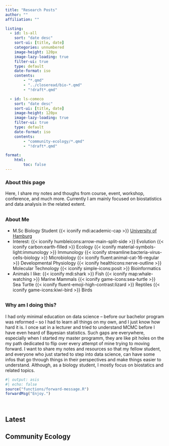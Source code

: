 ```yaml
---
title: "Research Posts"
author: ""
affiliation: ""

listing:
  - id: ls-all
    sort: "date desc"
    sort-ui: [title, date]
    categories: unnumbered
    image-height: 120px
    image-lazy-loading: true
    filter-ui: true
    type: default
    date-format: iso
    contents: 
        - "*.qmd"
        - "../closeread/bio-*.qmd"
        - "!draft*.qmd"

  - id: ls-comeco
    sort: "date desc"
    sort-ui: [title, date]
    image-height: 120px
    image-lazy-loading: true
    filter-ui: true
    type: default
    date-format: iso
    contents:
        - "community-ecology/*.qmd"
        - "!draft*.qmd"

format: 
    html: 
        toc: false
---
```


### About this page

Here, I share my notes and thoughs from course, event, workshop, conference, and much more. Currently I am mainly focused on biostatistics and data analysis in the related extent. 

::: {.callout-caution appearance="minimal" title="" style="font-sze:0.9rem; var(--clcolor): #990000; var(--clbg): transparent; border-left: none; border: 1px solid var(--clcolor);" collapse="true"}
## [About Me]{style="font-size:1rem;"}

- M.Sc Biology Student {{< iconify mdi:academic-cap >}} [University of Hamburg](https://www.biologie.uni-hamburg.de/en.html) 
- Interest: 
{{< iconify humbleicons:arrow-main-split-side >}} Evolution
{{< iconify carbon:earth-filled >}} Ecology
{{< iconify material-symbols-light:immunology >}} Immunology
{{< iconify streamline:bacteria-virus-cells-biology >}} Microbiology
{{< iconify fluent:animal-cat-16-regular >}} Developmental Physiology
{{< iconify healthicons:nerve-outline >}} Molecular Technology
{{< iconify simple-icons:posit >}} Bioinformatics
- Animals I like: 
{{< iconify mdi:shark >}} Fish
{{< iconify map:whale-watching >}} Marine Mammals
{{< iconify game-icons:sea-turtle >}} Sea Turtle
{{< iconify fluent-emoji-high-contrast:lizard >}} Reptiles
{{< iconify game-icons:kiwi-bird >}} Birds


:::

::: {.callout-caution appearance="minimal" title="" style="font-sze:0.9rem; var(--clcolor): #990000; var(--clbg): transparent; border-left: none; border: 1px solid var(--clcolor);" collapse="true"}

## [Why am I doing this?]{style="font-size:1rem;"}

I had only minimal education on data science -- before our bachelor program was reformed -- so I had to learn all things on my own, and I just know how hard it is. I once sat in a lecturer and tried to understand MCMC before I have even heard of Bayesian statistics. Such gaps are everywhere, especially when I started my master programm, they are like pit holes on the my path dedicated to flip over every attempt of mine trying to moving forward. I want to share my notes and resources so that my fellow student, and everyone who just started to step into data science, can have some infos that go through things in their perspectives and make things easier to understand. Although, as a biology student, I mostly focus on biostatics and related topics.

:::

```r
#| output: asis
#| echo: false
source("functions/forward-message.R")
forwardMsg("Enjoy.")
```

<br>

::: {.panel-tabset}

## Latest

::: {#ls-all}
:::

## Community Ecology

::: {#ls-comeco}
:::

:::